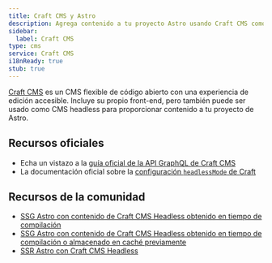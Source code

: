 ```yaml
---
title: Craft CMS y Astro
description: Agrega contenido a tu proyecto Astro usando Craft CMS como CMS
sidebar:
  label: Craft CMS
type: cms
service: Craft CMS
i18nReady: true
stub: true
---
```


[Craft CMS](https://craftcms.com/) es un CMS flexible de código abierto con una experiencia de edición accesible. Incluye su propio front-end, pero también puede ser usado como CMS headless para proporcionar contenido a tu proyecto de Astro.

## Recursos oficiales

- Echa un vistazo a la [guía oficial de la API GraphQL de Craft CMS](https://craftcms.com/docs/5.x/development/graphql.html)
- La documentación oficial sobre la [configuración `headlessMode` de Craft](https://craftcms.com/docs/5.x/reference/config/general.html#headlessmode)

## Recursos de la comunidad

- [SSG Astro con contenido de Craft CMS Headless obtenido en tiempo de compilación](https://www.olets.dev/posts/ssg-astro-with-headless-craft-cms-content-fetched-at-build-time/)  
- [SSG Astro con contenido de Craft CMS Headless obtenido en tiempo de compilación o almacenado en caché previamente](https://www.olets.dev/posts/ssg-astro-with-headless-craft-cms-content-fetched-at-build-time-or-cached-in-advance/)  
- [SSR Astro con Craft CMS Headless](https://www.olets.dev/posts/ssr-astro-with-headless-craft-cms/)